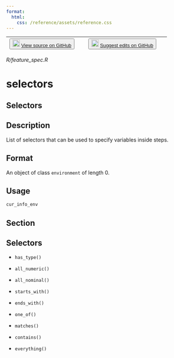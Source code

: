 ```yaml
---
format:
  html:
    css: /reference/assets/reference.css
---
```


| <button class="button"> ![](/reference/assets/GitHub-Mark-32px.png){width="20"} [View source on GitHub](https://github.com/rstudio/tfdatasets//blob/main/R/feature_spec.R) </button> | <button class="button"> ![](/reference/assets/GitHub-Mark-32px.png){width="20"} [Suggest edits on GitHub](https://github.com/rstudio/tfdatasets//edit/main/R/feature_spec.R) </button> |
|:------------------------------:|:--------------------------------------:|

*R/feature_spec.R*

# selectors

## Selectors

## Description
List of selectors that can be used to specify variables inside steps. 

## Format
An object of class `environment` of length 0. 

## Usage
```r
cur_info_env 
```



## Section

## Selectors

- `has_type()`

- `all_numeric()`

- `all_nominal()`

- `starts_with()`

- `ends_with()`

- `one_of()`

- `matches()`

- `contains()`

- `everything()`





